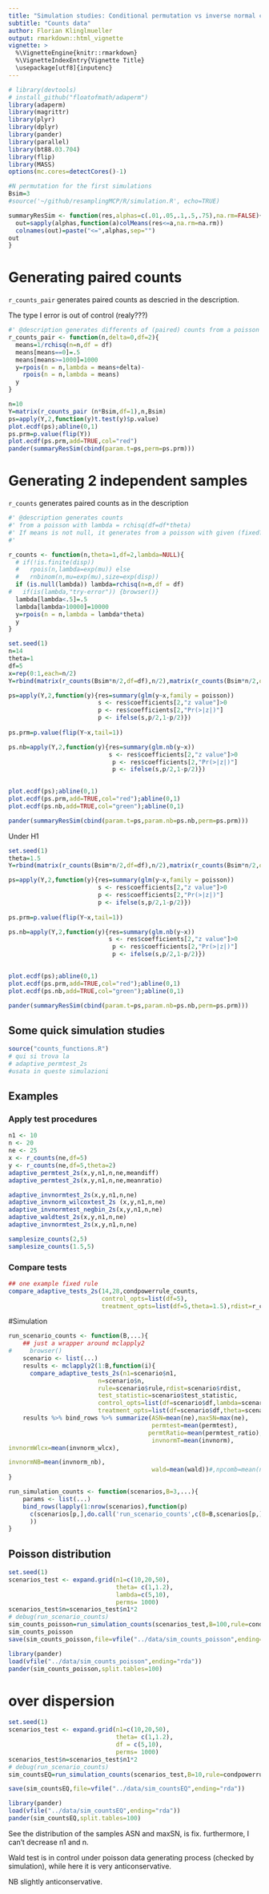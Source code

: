 ```yaml
---
title: "Simulation studies: Conditional permutation vs inverse normal combiantion tests"
subtitle: "Counts data"
author: Florian Klinglmueller
output: rmarkdown::html_vignette
vignette: >
  %\VignetteEngine{knitr::rmarkdown}
  %\VignetteIndexEntry{Vignette Title}
  \usepackage[utf8]{inputenc}
---
```



```r
# library(devtools)
# install_github("floatofmath/adaperm")
library(adaperm)
library(magrittr)
library(plyr)
library(dplyr)
library(pander)
library(parallel)
library(bt88.03.704)
library(flip)
library(MASS)
options(mc.cores=detectCores()-1)

#N permutation for the first simulations
Bsim=3
#source('~/github/resamplingMCP/R/simulation.R', echo=TRUE)

summaryResSim <- function(res,alphas=c(.01,.05,.1,.5,.75),na.rm=FALSE){
  out=sapply(alphas,function(a)colMeans(res<=a,na.rm=na.rm))
  colnames(out)=paste("<=",alphas,sep="")
out  
}
```


# Generating paired counts
`r_counts_pair` generates paired counts as descried in the description.

The type I error is out of control (realy???)

```r
#' @description generates differents of (paired) counts from a poisson with mean rchisq(df=df)+delta and rchisq(df=df)
r_counts_pair <- function(n,delta=0,df=2){
  means=1/rchisq(n=n,df = df)
  means[means==0]=.5
  means[means>=1000]=1000
  y=rpois(n = n,lambda = means+delta)-
    rpois(n = n,lambda = means)
  y
}

n=10
Y=matrix(r_counts_pair (n*Bsim,df=1),n,Bsim)
ps=apply(Y,2,function(y)t.test(y)$p.value)
plot.ecdf(ps);abline(0,1)
ps.prm=p.value(flip(Y))
plot.ecdf(ps.prm,add=TRUE,col="red")
pander(summaryResSim(cbind(param.t=ps,perm=ps.prm)))

```


# Generating 2 independent samples
`r_counts` generates paired counts as in the description

```r
#' @description generates counts 
#' from a poisson with lambda = rchisq(df=df*theta)
#' If means is not null, it generates from a poisson with given (fixed?) parameter lambda.
#' 

r_counts <- function(n,theta=1,df=2,lambda=NULL){
  # if(!is.finite(disp))
  #   rpois(n,lambda=exp(mu)) else
  #   rnbinom(n,mu=exp(mu),size=exp(disp))
  if (is.null(lambda)) lambda=rchisq(n=n,df = df)
#   if(is(lambda,"try-error")) {browser()}
  lambda[lambda<.5]=.5
  lambda[lambda>10000]=10000
  y=rpois(n = n,lambda = lambda*theta)
  y
}

set.seed(1)
n=14
theta=1
df=5
x=rep(0:1,each=n/2)
Y=rbind(matrix(r_counts(Bsim*n/2,df=df),n/2),matrix(r_counts(Bsim*n/2,df=df,theta=theta),n/2))

ps=apply(Y,2,function(y){res=summary(glm(y~x,family = poisson))
                         s <- res$coefficients[2,"z value"]>0
                         p <- res$coefficients[2,"Pr(>|z|)"]
                         p <- ifelse(s,p/2,1-p/2)})
  
ps.prm=p.value(flip(Y~x,tail=1))

ps.nb=apply(Y,2,function(y){res=summary(glm.nb(y~x))
                            s <- res$coefficients[2,"z value"]>0
                             p <- res$coefficients[2,"Pr(>|z|)"]
                             p <- ifelse(s,p/2,1-p/2)})

  
plot.ecdf(ps);abline(0,1)
plot.ecdf(ps.prm,add=TRUE,col="red");abline(0,1)
plot.ecdf(ps.nb,add=TRUE,col="green");abline(0,1)

pander(summaryResSim(cbind(param.t=ps,param.nb=ps.nb,perm=ps.prm)))

```

Under H1
```r
set.seed(1)
theta=1.5
Y=rbind(matrix(r_counts(Bsim*n/2,df=df),n/2),matrix(r_counts(Bsim*n/2,df=df,theta=theta),n/2))

ps=apply(Y,2,function(y){res=summary(glm(y~x,family = poisson))
                         s <- res$coefficients[2,"z value"]>0
                         p <- res$coefficients[2,"Pr(>|z|)"]
                         p <- ifelse(s,p/2,1-p/2)})
  
ps.prm=p.value(flip(Y~x,tail=1))

ps.nb=apply(Y,2,function(y){res=summary(glm.nb(y~x))
                            s <- res$coefficients[2,"z value"]>0
                             p <- res$coefficients[2,"Pr(>|z|)"]
                             p <- ifelse(s,p/2,1-p/2)})

  
plot.ecdf(ps);abline(0,1)
plot.ecdf(ps.prm,add=TRUE,col="red");abline(0,1)
plot.ecdf(ps.nb,add=TRUE,col="green");abline(0,1)

pander(summaryResSim(cbind(param.t=ps,param.nb=ps.nb,perm=ps.prm)))

```


## Some quick simulation studies

```r
source("counts_functions.R")
# qui si trova la
# adaptive_permtest_2s
#usata in queste simulazioni
```


## Examples

### Apply test procedures

```r
n1 <- 10
n <- 20
ne <- 25
x <- r_counts(ne,df=5)
y <- r_counts(ne,df=5,theta=2)
adaptive_permtest_2s(x,y,n1,n,ne,meandiff)
adaptive_permtest_2s(x,y,n1,n,ne,meanratio)

adaptive_invnormtest_2s(x,y,n1,n,ne)
adaptive_invnorm_wilcoxtest_2s (x,y,n1,n,ne)
adaptive_invnormtest_negbin_2s(x,y,n1,n,ne)
adaptive_waldtest_2s(x,y,n1,n,ne)
adaptive_invnormtest_2s(x,y,n1,n,ne)

samplesize_counts(2,5)
samplesize_counts(1.5,5)

```

### Compare tests

```r
## one example fixed rule
compare_adaptive_tests_2s(14,28,condpowerrule_counts,
                          control_opts=list(df=5),
                          treatment_opts=list(df=5,theta=1.5),rdist=r_counts,test_statistic=meandiff)

```


#Simulation
```r

run_scenario_counts <- function(B,...){
    ## just a wrapper around mclapply2
#     browser()
    scenario <- list(...)
    results <- mclapply2(1:B,function(i){ 
      compare_adaptive_tests_2s(n1=scenario$n1,
                         n=scenario$n,
                         rule=scenario$rule,rdist=scenario$rdist,
                         test_statistic=scenario$test_statistic,
                         control_opts=list(df=scenario$df,lambda=scenario$lambda),
                         treatment_opts=list(df=scenario$df,theta=scenario$theta,lambda=scenario$lambda))})
    results %>% bind_rows %>% summarize(ASN=mean(ne),maxSN=max(ne),
                                        permtest=mean(permtest),
                                       permtRatio=mean(permtest_ratio),
                                        invnormT=mean(invnorm),
invnormWlcx=mean(invnorm_wlcx),

invnormNB=mean(invnorm_nb),
                                        wald=mean(wald))#,npcomb=mean(npcomb),permtest=mean(permtest))
}

run_simulation_counts <- function(scenarios,B=3,...){
    params <- list(...)
    bind_rows(lapply(1:nrow(scenarios),function(p) 
      c(scenarios[p,],do.call('run_scenario_counts',c(B=B,scenarios[p,],params)))
      ))
}
```

## Poisson distribution

```r

set.seed(1)
scenarios_test <- expand.grid(n1=c(10,20,50),
                              theta= c(1,1.2),
                              lambda=c(5,10),
                              perms= 1000)
scenarios_test$n=scenarios_test$n1*2
# debug(run_scenario_counts)
sim_counts_poisson=run_simulation_counts(scenarios_test,B=100,rule=condpowerrule_counts,rdist=r_counts,test_statistic=meandiff,resam=100)
sim_counts_poisson
save(sim_counts_poisson,file=vfile("../data/sim_counts_poisson",ending="rda"))
```

```r
library(pander)
load(vfile("../data/sim_counts_poisson",ending="rda"))
pander(sim_counts_poisson,split.tables=100)
```
# over dispersion
```r
set.seed(1)
scenarios_test <- expand.grid(n1=c(10,20,50),
                              theta= c(1,1.2),
                              df = c(5,10),
                              perms= 1000)
scenarios_test$n=scenarios_test$n1*2
# debug(run_scenario_counts)
sim_countsEQ=run_simulation_counts(scenarios_test,B=10,rule=condpowerrule_counts,rdist=r_counts,test_statistic=meandiff,resam=10)

save(sim_countsEQ,file=vfile("../data/sim_countsEQ",ending="rda"))

```

```r
library(pander)
load(vfile("../data/sim_countsEQ",ending="rda"))
pander(sim_countsEQ,split.tables=100)
```

See the distribution of the samples ASN and maxSN, is fix. furthermore, I can't decrease n1 and n. 

Wald test is in control under poisson data generating process (checked by simulation), while here it is very anticonservative.

NB slightly anticonservative.
